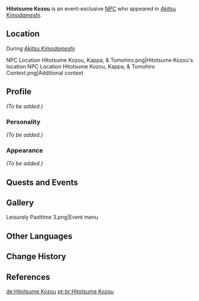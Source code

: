 {{Meta
<!-- Remove this template after adding the missing info -->
|missing_NPC_profile  = yes
}}
{{Character Infobox
|type             = Event NPC
|image            = NPC Hitotsume Kozou.png
|realname         = <!-- Optional, if different from in-game name -->
|deceased         = <!-- Past (for deceased prior to events of the game) or free response -->
|region           = Inazuma
|location         = <!-- Where the character appears, if different from Region -->
|affiliation      = Youkai
|title            = 

|ancestry         = <!-- Clan/family -->
|father           = 
|mother           = 
|spouse           = 
|sibling          = 
|child            = 
|relative         = 

|voiceEN          = [[imdb:nm10851940|Crystal Lee]]<ref>Twitter: [https://twitter.com/CrystalLeeVO/status/1604656205770936320 EN VA Self Announcement]</ref>
|voiceCN          = 
|voiceJP          = 
|dialoguereward   = 
}}
'''Hitotsume Kozou''' is an event-exclusive [[NPC]] who appeared in ''[[Akitsu Kimodameshi]]''.

==Location==
;During ''[[Akitsu Kimodameshi]]''
<gallery>
NPC Location Hitotsume Kozou, Kappa, & Tomohiro.png|Hitotsume Kozou's location
NPC Location Hitotsume Kozou, Kappa, & Tomohiro Context.png|Additional context
</gallery>

==Profile==
<!--Detailed story/lore information goes here.-->
''(To be added.)''

===Personality===
''(To be added.)''

===Appearance===
<!--Keep appearance section short and concise. Limit to 2 paragraphs with 3-4 sentences each.-->
''(To be added.)''

==Quests and Events==
{{Quests and Events}}
<!--
==Idle Quotes==
{{Dialogue start}}
: {{DIcon|Idle}} {{Tx}}
:: {{A|VO {{subst:PAGENAME}} 01.ogg}} "{{Tx}}"
{{Dialogue end}}

==Dialogue==
{{Dialogue start}}
:'''{{subst:PAGENAME}}:'''
:{{DIcon}}
{{Dialogue end}}

==Trivia==
* 
-->
==Gallery==
<gallery>
Leisurely Pasttime 3.png|Event menu
</gallery>

==Other Languages==
{{Other Languages
|default_hidden = 1
|en      = Hitotsume Kozou
|zhs     = 独眼小僧
|zhs_rm  = Dúyǎn Xiǎosēng
|zht     = 獨眼小僧
|zht_rm  = Dúyǎn Xiǎosēng
|ja      = 一つ目小僧
|ja_rm   = Hitotsume-kozou
|ko      = 외눈 동자승
|ko_rm   = Oenun Dongjaseung
|es      = Hitotsume-kozou
|fr      = Hitotsume Kozou
|ru      = Хитоцумэ-кодзо
|th      = Hitotsume-Kozou
|th_rm   = 
|vi      = Hitotsume Kozou
|de      = Hitotsume Kozou
|id      = Hitotsume-Kozou
|pt      = Hitotsume-Kozou
|tr      = Hitotsume Kozou
|it      = Hitotsume Kozou
}}

==Change History==
{{Change History|3.3}}

==References==
{{Reflist}}

[[de:Hitotsume Kozou]]
[[pt-br:Hitotsume Kozou]]